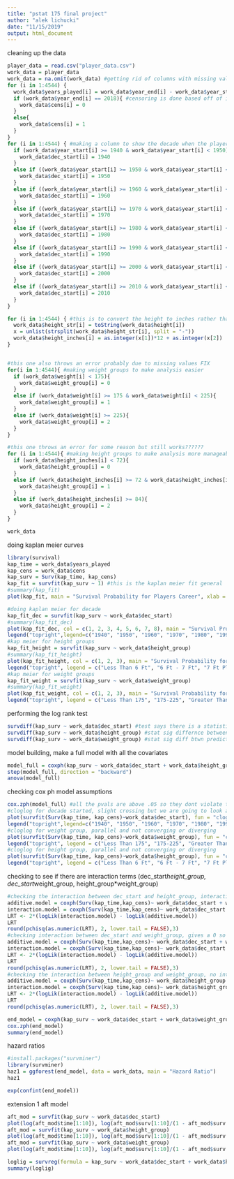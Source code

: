 ---
title: "pstat 175 final project"
author: "alek lichucki"
date: "11/15/2019"
output: html_document
---

cleaning up the data
```{r}
player_data = read.csv("player_data.csv")
work_data = player_data
work_data = na.omit(work_data) #getting rid of columns with missing values
for (i in 1:4544) {
  work_data$years_played[i] = work_data$year_end[i] - work_data$year_start[i] + 1#this is to find the number of yers played 
  if (work_data$year_end[i] == 2018){ #censoring is done based off of if they are a current player or not year 2018 because this is when the data was last updated
    work_data$cens[i] = 0
  }
  else{
    work_data$cens[i] = 1
  }
}
for (i in 1:4544) { #making a column to show the decade when the player started
  if (work_data$year_start[i] >= 1940 & work_data$year_start[i] < 1950){
    work_data$dec_start[i] = 1940
  }
  else if ((work_data$year_start[i] >= 1950 & work_data$year_start[i] < 1960)){
    work_data$dec_start[i] = 1950
  }
  else if ((work_data$year_start[i] >= 1960 & work_data$year_start[i] < 1970)){
    work_data$dec_start[i] = 1960
  }
  else if ((work_data$year_start[i] >= 1970 & work_data$year_start[i] < 1980)){
    work_data$dec_start[i] = 1970
  }
  else if ((work_data$year_start[i] >= 1980 & work_data$year_start[i] < 1990)){
    work_data$dec_start[i] = 1980
  }
  else if ((work_data$year_start[i] >= 1990 & work_data$year_start[i] < 2000)){
    work_data$dec_start[i] = 1990
  }
  else if ((work_data$year_start[i] >= 2000 & work_data$year_start[i] < 2010)){
    work_data$dec_start[i] = 2000
  }
  else if ((work_data$year_start[i] >= 2010 & work_data$year_start[i] < 2020)){
    work_data$dec_start[i] = 2010
  }
}

for (i in 1:4544) { #this is to convert the height to inches rather than height being a factor
  work_data$height_str[i] = toString(work_data$height[i])
  x = unlist(strsplit(work_data$height_str[i], split = "-"))
  work_data$height_inches[i] = as.integer(x[1])*12 + as.integer(x[2])
}


#this one also throws an error probably due to missing values FIX
for(i in 1:4544){ #making weight groups to make analysis easier
  if (work_data$weight[i] < 175){
    work_data$weight_group[i] = 0
  }
  else if (work_data$weight[i] >= 175 & work_data$weight[i] < 225){
    work_data$weight_group[i] = 1
  }
  else if (work_data$weight[i] >= 225){
    work_data$weight_group[i] = 2
  }
}

#this one throws an error for some reason but still works??????
for (i in 1:4544){ #making height groups to make analysis more manageable
  if (work_data$height_inches[i] < 72){
    work_data$height_group[i] = 0
  }
  else if (work_data$height_inches[i] >= 72 & work_data$height_inches[i] < 84){
    work_data$height_group[i] = 1
  }
  else if (work_data$height_inches[i] >= 84){
    work_data$height_group[i] = 2
  }
}

work_data
```


doing kaplan meier curves
```{r}
library(survival)
kap_time = work_data$years_played
kap_cens = work_data$cens
kap_surv = Surv(kap_time, kap_cens)
kap_fit = survfit(kap_surv ~ 1) #this is the kaplan meier fit general
#summary(kap_fit)
plot(kap_fit, main = "Survival Probability for Players Career", xlab = "Years", ylab = "Survival Prob")

#doing kaplan meier for decade
kap_fit_dec = survfit(kap_surv ~ work_data$dec_start)
#summary(kap_fit_dec)
plot(kap_fit_dec, col = c(1, 2, 3, 4, 5, 6, 7, 8), main = "Survival Probability for Players Career Against Decade Started", ylab = "Survival Prob", xlab = "Years")
legend("topright",legend=c("1940", "1950", "1960", "1970", "1980", "1990", "2000", "2010"), col=c(1, 2, 3, 4, 5, 6, 7, 8),pch=rep(19,2))
#kap meier for height groups
kap_fit_height = survfit(kap_surv ~ work_data$height_group)
#summary(kap_fit_height)
plot(kap_fit_height, col = c(1, 2, 3), main = "Survival Probability for Players Career Against Height", ylab = "Survival Prob", xlab = "Years")
legend("topright", legend = c("Less Than 6 Ft", "6 Ft - 7 Ft", "7 Ft Plus"), col = c(1, 2, 3), pch=rep(19,2))
#kap meier for weight groups
kap_fit_weight = survfit(kap_surv ~ work_data$weight_group)
#summary(kap_fit_weight)
plot(kap_fit_weight, col = c(1, 2, 3), main = "Survival Probability for Players Career Against Weight", ylab = "Survival Prob", xlab = "Years")
legend("topright", legend = c("Less Than 175", "175-225", "Greater Than 225"), col = c(1, 2, 3), pch=rep(19,2))
```

performing the log rank test
```{r}
survdiff(kap_surv ~ work_data$dec_start) #test says there is a statistically significant difference between the predictors
survdiff(kap_surv ~ work_data$height_group) #stat sig differnce between the predictors-
survdiff(kap_surv ~ work_data$weight_group) #stat sig diff btwn predictors
```

model building, make a full model with all the covariates
```{r}
model_full = coxph(kap_surv ~ work_data$dec_start + work_data$height_group + work_data$weight_group)
step(model_full, direction = "backward")
anova(model_full)
```

checking cox ph model assumptions
```{r}
cox.zph(model_full) #all the pvals are above .05 so they dont violate the assumptions, dont have to work with a model that odesnt follow the cox ph assumptions
#cloglog for decade started, slight crossing but we are going to look at the output of cox zph over this
plot(survfit(Surv(kap_time, kap_cens)~work_data$dec_start), fun = "cloglog", col = 1:8, main = "Cloglog for Decade Started", lwd = 2)
legend("topright",legend=c("1940", "1950", "1960", "1970", "1980", "1990", "2000", "2010"), col=c(1, 2, 3, 4, 5, 6, 7, 8),pch=rep(19,2))
#cloglog for weight group, parallel and not converging or diverging
plot(survfit(Surv(kap_time, kap_cens)~work_data$weight_group), fun = "cloglog", col = 1:3, main = "Cloglog for Weight Group", lwd = 2)
legend("topright", legend = c("Less Than 175", "175-225", "Greater Than 225"), col = c(1, 2, 3), pch=rep(19,2))
#cloglog for height group, parallel and not converging or diverging
plot(survfit(Surv(kap_time, kap_cens)~work_data$height_group), fun = "cloglog", col = 1:8, main = "Cloglog for Height Group", lwd = 2)
legend("topright", legend = c("Less Than 6 Ft", "6 Ft - 7 Ft", "7 Ft Plus"), col = c(1, 2, 3), pch=rep(19,2))
```

checking to see if there are interaction terms (dec_start*height_group, dec_start*weight_group, height_group*weight_group)
```{r}
#checking the interaction between dec_start and height_group, interaction
additive.model = coxph(Surv(kap_time,kap_cens)~ work_data$dec_start + work_data$height_group)
interaction.model = coxph(Surv(kap_time,kap_cens)~ work_data$dec_start * work_data$height_group)
LRT <- 2*(logLik(interaction.model) - logLik(additive.model))
LRT
round(pchisq(as.numeric(LRT), 2, lower.tail = FALSE),3)
#checking interaction between dec_start and weight_group, gives a 0 so going to not include this as an interaction term idk if this is correct
additive.model = coxph(Surv(kap_time,kap_cens)~ work_data$dec_start + work_data$weight_group)
interaction.model = coxph(Surv(kap_time,kap_cens)~ work_data$dec_start * work_data$weight_group)
LRT <- 2*(logLik(interaction.model) - logLik(additive.model))
LRT
round(pchisq(as.numeric(LRT), 2, lower.tail = FALSE),3)
#checking the interaction between height_group and weight_group, no interaction
additive.model = coxph(Surv(kap_time,kap_cens)~ work_data$height_group + work_data$weight_group)
interaction.model = coxph(Surv(kap_time,kap_cens)~ work_data$height_group * work_data$weight_group)
LRT <- 2*(logLik(interaction.model) - logLik(additive.model))
LRT
round(pchisq(as.numeric(LRT), 2, lower.tail = FALSE),3)
```


```{r}
end_model = coxph(kap_surv ~ work_data$dec_start + work_data$weight_group*work_data$dec_start + work_data$height_group + work_data$weight_group)
cox.zph(end_model)
summary(end_model)
```

hazard ratios
```{r}
#install.packages("survminer")
library(survminer)
haz1 = ggforest(end_model, data = work_data, main = "Hazard Ratio")
haz1

exp(confint(end_model))
```

extension 1 aft model
```{r}
aft_mod = survfit(kap_surv ~ work_data$dec_start)
plot(log(aft_mod$time[1:10]), log(aft_mod$surv[1:10]/(1 - aft_mod$surv[1:10])))
aft_mod = survfit(kap_surv ~ work_data$height_group)
plot(log(aft_mod$time[1:10]), log(aft_mod$surv[1:10]/(1 - aft_mod$surv[1:10])))
aft_mod = survfit(kap_surv ~ work_data$weight_group)
plot(log(aft_mod$time[1:10]), log(aft_mod$surv[1:10]/(1 - aft_mod$surv[1:10])))

loglig = survreg(formula = kap_surv ~ work_data$dec_start + work_data$height_group + work_data$weight_group, dist = "loglogistic")
summary(loglig)
```
